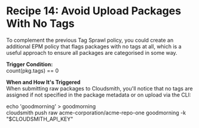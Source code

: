 
# Recipe 14: Avoid Upload Packages With No Tags 

To complement the previous Tag Sprawl policy, you could create an additional EPM policy that flags packages with no tags at all, which is a useful approach to ensure all packages are categorised in some way.

<RemoteCodeBlock
  lang="rego"
  src="https://raw.githubusercontent.com/cloudsmith-io/rego-recipes/refs/heads/main/recipe-14/policy.rego"
/>

**Trigger Condition:**  
count(pkg.tags) == 0

**When and How It's Triggered**  
When submitting raw packages to Cloudsmith, you'll notice that no tags are assigned if not specified in the package metadata or on upload via the CLI:

echo 'goodmorning' > goodmorning  
cloudsmith push raw acme-corporation/acme-repo-one goodmorning -k "$CLOUDSMITH_API_KEY"

